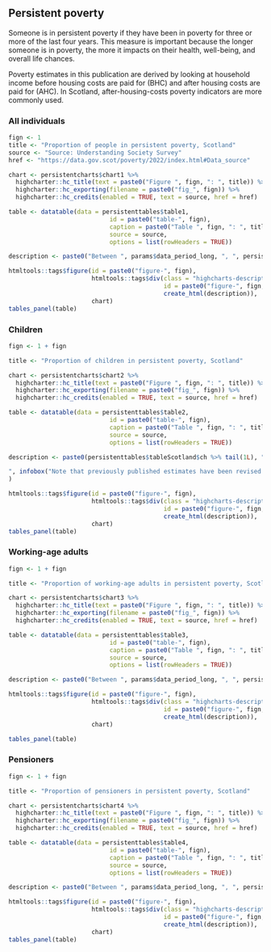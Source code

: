 ## Persistent poverty

Someone is in persistent poverty if they have been in poverty for three or more of the last four years. This measure is important because the longer someone is in poverty, the more it impacts on their health, well-being, and overall life chances.

Poverty estimates in this publication are derived by looking at household income before housing costs are paid for (BHC) and after housing costs are paid for (AHC). In Scotland, after-housing-costs poverty indicators are more commonly used.

### All individuals {.tabset}

```{r pp}

fign <- 1
title <- "Proportion of people in persistent poverty, Scotland"
source <- "Source: Understanding Society Survey"
href <- "https://data.gov.scot/poverty/2022/index.html#Data_source"

chart <- persistentcharts$chart1 %>% 
  highcharter::hc_title(text = paste0("Figure ", fign, ": ", title)) %>% 
  highcharter::hc_exporting(filename = paste0("fig_", fign)) %>% 
  highcharter::hc_credits(enabled = TRUE, text = source, href = href)

table <- datatable(data = persistenttables$table1,
                            id = paste0("table-", fign),
                            caption = paste0("Table ", fign, ": ", title),
                            source = source,
                            options = list(rowHeaders = TRUE))

description <- paste0("Between ", params$data_period_long, ", ", persistenttables$tableScotland$pp %>% tail(1L), " of people were in persistent poverty after housing costs, unchanged from the previous period (", params$prev_period, "). ")

```

```{r pp_chart}

htmltools::tags$figure(id = paste0("figure-", fign),
                       htmltools::tags$div(class = "highcharts-description",
                                           id = paste0("figure-", fign, "-description"),
                                           create_html(description)),
                       chart)
tables_panel(table)

```


### Children {.tabset}

```{r ch}

fign <- 1 + fign

title <- "Proportion of children in persistent poverty, Scotland"

chart <- persistentcharts$chart2 %>% 
  highcharter::hc_title(text = paste0("Figure ", fign, ": ", title)) %>% 
  highcharter::hc_exporting(filename = paste0("fig_", fign)) %>% 
  highcharter::hc_credits(enabled = TRUE, text = source, href = href)

table <- datatable(data = persistenttables$table2,
                            id = paste0("table-", fign),
                            caption = paste0("Table ", fign, ": ", title),
                            source = source,
                            options = list(rowHeaders = TRUE))

description <- paste0(persistenttables$tableScotland$ch %>% tail(1L), " of children were in persistent poverty after housing costs in ", params$data_period, ", compared to ", persistenttables$tableScotland$ch %>% tail(2L) %>% head(1L), " in the previous period.

", infobox("Note that previously published estimates have been revised upwards as more accurate data has become available. The Understanding Society dataset gets revised routinely when households re-enter the longitudinal sample and data gaps can be filled. This can affect persistent poverty estimates. Furthermore, an addition to the sample size since 2015 has led to further improvements to existing estimates. Both of these factors are likely to have contributed to the more recent revisions. More information is available in the [Revisions section](#revisions).")
)

```

```{r ch_chart}

htmltools::tags$figure(id = paste0("figure-", fign),
                       htmltools::tags$div(class = "highcharts-description",
                                           id = paste0("figure-", fign, "-description"),
                                           create_html(description)),
                       chart)
tables_panel(table)

```


### Working-age adults {.tabset}

```{r wa}
fign <- 1 + fign

title <- "Proportion of working-age adults in persistent poverty, Scotland"

chart <- persistentcharts$chart3 %>% 
  highcharter::hc_title(text = paste0("Figure ", fign, ": ", title)) %>% 
  highcharter::hc_exporting(filename = paste0("fig_", fign)) %>% 
  highcharter::hc_credits(enabled = TRUE, text = source, href = href)

table <- datatable(data = persistenttables$table3,
                            id = paste0("table-", fign),
                            caption = paste0("Table ", fign, ": ", title),
                            source = source,
                            options = list(rowHeaders = TRUE))

description <- paste0("Between ", params$data_period_long, ", ", persistenttables$tableScotland$wa %>% tail(1L), " of working-age adults were in persistent poverty after housing costs, similar to the previous period.")

```

```{r wa_chart}

htmltools::tags$figure(id = paste0("figure-", fign),
                       htmltools::tags$div(class = "highcharts-description",
                                           id = paste0("figure-", fign, "-description"),
                                           create_html(description)),
                       chart)

tables_panel(table)
```

### Pensioners {.tabset}

```{r pn}
fign <- 1 + fign

title <- "Proportion of pensioners in persistent poverty, Scotland"

chart <- persistentcharts$chart4 %>% 
  highcharter::hc_title(text = paste0("Figure ", fign, ": ", title)) %>% 
  highcharter::hc_exporting(filename = paste0("fig_", fign)) %>% 
  highcharter::hc_credits(enabled = TRUE, text = source, href = href)

table <- datatable(data = persistenttables$table4,
                            id = paste0("table-", fign),
                            caption = paste0("Table ", fign, ": ", title),
                            source = source,
                            options = list(rowHeaders = TRUE))

description <- paste0("Between ", params$data_period_long, ", ", persistenttables$tableScotland$pn %>% tail(1L), " of pensioners were in persistent poverty after housing costs, unchanged from the previous period.")
```

```{r pn_chart}

htmltools::tags$figure(id = paste0("figure-", fign),
                       htmltools::tags$div(class = "highcharts-description",
                                           id = paste0("figure-", fign, "-description"),
                                           create_html(description)),
                       chart)
tables_panel(table)

```


